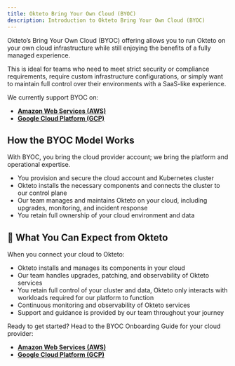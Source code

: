 ```yaml
---
title: Okteto Bring Your Own Cloud (BYOC)
description: Introduction to Okteto Bring Your Own Cloud (BYOC)
---
```


Okteto’s Bring Your Own Cloud (BYOC) offering allows you to run Okteto on your own cloud infrastructure while still enjoying the benefits of a fully managed experience.

This is ideal for teams who need to meet strict security or compliance requirements, require custom infrastructure configurations, or simply want to maintain full control over their environments with a SaaS-like experience.

We currently support BYOC on:

- [**Amazon Web Services (AWS)**](byoc/aws/index.mdx)
- [**Google Cloud Platform (GCP)**](byoc/gcp/index.mdx)

## How the BYOC Model Works

With BYOC, you bring the cloud provider account; we bring the platform and operational expertise.

- You provision and secure the cloud account and Kubernetes cluster
- Okteto installs the necessary components and connects the cluster to our control plane
- Our team manages and maintains Okteto on your cloud, including upgrades, monitoring, and incident response
- You retain full ownership of your cloud environment and data

## 🤝 What You Can Expect from Okteto

When you connect your cloud to Okteto:

- Okteto installs and manages its components in your cloud
- Our team handles upgrades, patching, and observability of Okteto services
- You retain full control of your cluster and data, Okteto only interacts with workloads required for our platform to function
- Continuous monitoring and observability of Okteto services
- Support and guidance is provided by our team throughout your journey


Ready to get started? Head to the BYOC Onboarding Guide for your cloud provider:

- [**Amazon Web Services (AWS)**](byoc/aws/index.mdx)
- [**Google Cloud Platform (GCP)**](byoc/gcp/index.mdx) 